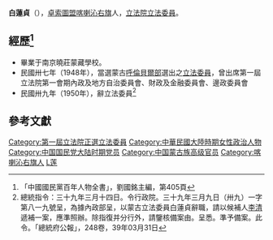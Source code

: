 {{Infobox Officeholder
|姓名=白蓮貞
|圖像= 
|圖像大小=200px
|圖像說明=  
| 字       = 
| 號       = 
| 別名     = 
| 出生名   = 
| 出生日期 = 1921年<ref>「蒙古選出的女立委白蓮貞、男立委汪鵬程，年跆又均為二十七歲」，《國會》, 第2卷，1971</ref>
| 出生地點 = {{CHN-1912|熱河特別區}}
| 逝世日期 = 
| 逝世地點 = 
| 死因     = 
| 墓地     = 
| 墓地座標 = 
| 籍貫     = 
| 國籍     = 
| 公民權   = 
| 政黨     = 
| 其他政黨 = 
| 身高     = 
| 配偶     = 
| 伴侶     = 
| 兒女     = 
| 父母     = 
| 親屬     = 
| 居住地   = 
| 學歷     = 
| 母校     = 
| 職業     = 
| 專業     = 
| 知名原因 = 
| 著作     = 
| 宗教信仰 = 
| 獲獎     = 
| 簽名     = 
| 腳註     = 
}}
'''白蓮貞'''（{{bd|1921年||？||catIdx=白}}），[[卓索圖盟|卓索圖盟]][[喀喇沁右旗|喀喇沁右旗]]人，[[立法院|立法院]][[第1屆中華民國立法委員|立法委員]]。

== 經歷<ref>「中國國民黨百年人物全書」，劉國銘主編，第405頁</ref> ==
*畢業于南京曉莊蒙藏學校。
*民國卅七年（1948年），當選蒙古[[呼倫貝爾部|呼倫貝爾部]]選出之[[第1屆中華民國立法委員|立法委員]]，曾出席第一屆立法院第一會期內政及地方自治委員會、財政及金融委員會、邊政委員會
*民國卅九年（1950年），辭立法委員<ref>總統指令：三十九年三月十四日。令行政院。三十九年三月九日（卅九）一字第八一九號呈，為據內政部呈，以蒙古立法委員白蓮貞辭職，請以候補人[[李清_(立委)|李清]]遞補一案，應準照辦。除指復并分行外，請鑒核備案由。呈悉。準予備案。此令。「總統府公報」，248卷，39年03月31日</ref>

== 參考文獻 ==
{{reflist}}
{{中華民國第一屆立法委員}}
[[Category:第一屆立法院正選立法委員|Category:第一屆立法院正選立法委員]]
[[Category:中華民國大陸時期女性政治人物|Category:中華民國大陸時期女性政治人物]]
[[Category:中国国民党大陆时期党员|Category:中国国民党大陆时期党员]]
[[Category:中国蒙古族高级官员|Category:中国蒙古族高级官员]]
[[Category:喀喇沁右旗人|Category:喀喇沁右旗人]]
[[Category:白姓|L莲]]